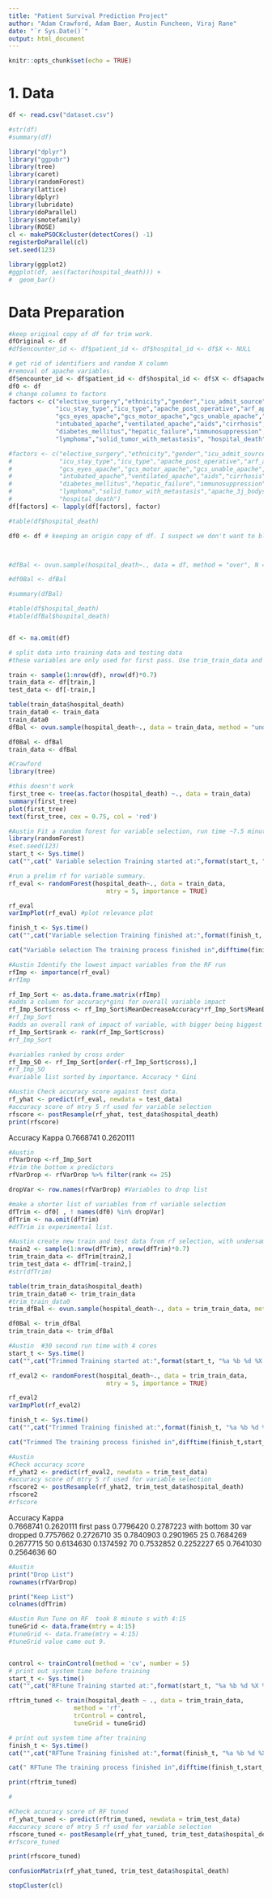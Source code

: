```yaml
---
title: "Patient Survival Prediction Project"
author: "Adam Crawford, Adam Baer, Austin Funcheon, Viraj Rane"
date: "`r Sys.Date()`"
output: html_document
---
```


```r
knitr::opts_chunk$set(echo = TRUE)
```

# 1. Data

```r
df <- read.csv("dataset.csv")

#str(df)
#summary(df)

library("dplyr")
library("ggpubr")
library(tree)
library(caret)
library(randomForest)
library(lattice)
library(dplyr)
library(lubridate)
library(doParallel)
library(smotefamily)
library(ROSE)
cl <- makePSOCKcluster(detectCores() -1)
registerDoParallel(cl)
set.seed(123)

library(ggplot2)
#ggplot(df, aes(factor(hospital_death))) +
#  geom_bar()
```

# Data Preparation


```r

#keep original copy of df for trim work.
dfOriginal <- df
#df$encounter_id <- df$patient_id <- df$hospital_id <- df$X <- NULL

# get rid of identifiers and random X column
#removal of apache variables.
df$encounter_id <- df$patient_id <- df$hospital_id <- df$X <- df$apache_4a_hospital_death_prob <- df$apache_4a_icu_death_prob <- df$apache_3j_diagnosis <- df$apache_3j_diagnosis <- NULL
df0 <- df
# change columns to factors
factors <- c("elective_surgery","ethnicity","gender","icu_admit_source",
             "icu_stay_type","icu_type","apache_post_operative","arf_apache",
             "gcs_eyes_apache","gcs_motor_apache","gcs_unable_apache","gcs_verbal_apache",
             "intubated_apache","ventilated_apache","aids","cirrhosis",
             "diabetes_mellitus","hepatic_failure","immunosuppression","leukemia",
             "lymphoma","solid_tumor_with_metastasis", "hospital_death")

#factors <- c("elective_surgery","ethnicity","gender","icu_admit_source",
#             "icu_stay_type","icu_type","apache_post_operative","arf_apache",
#             "gcs_eyes_apache","gcs_motor_apache","gcs_unable_apache","gcs_verbal_apache",
#             "intubated_apache","ventilated_apache","aids","cirrhosis",
#             "diabetes_mellitus","hepatic_failure","immunosuppression","leukemia",
#             "lymphoma","solid_tumor_with_metastasis","apache_3j_bodysystem",
#             "hospital_death")
df[factors] <- lapply(df[factors], factor)

#table(df$hospital_death)

df0 <- df # keeping an origin copy of df. I suspect we don't want to blanket kill all the omits if we later find those factors are irrelevant. our dataset cuts in half ~Austin



#dfBal <- ovun.sample(hospital_death~., data = df, method = "over", N = 70000)$data

#df0Bal <- dfBal

#summary(dfBal)

#table(df$hospital_death)
#table(dfBal$hospital_death)



```

```r
df <- na.omit(df)
```



```r
# split data into training data and testing data
#these variables are only used for first pass. Use trim_train_data and trim_test_data instead after bottom 30 variables reduced.

train <- sample(1:nrow(df), nrow(df)*0.7)
train_data <- df[train,]
test_data <- df[-train,]

table(train_data$hospital_death)
train_data0 <- train_data
train_data0
dfBal <- ovun.sample(hospital_death~., data = train_data, method = "under", N = 7400)$data

df0Bal <- dfBal
train_data <- dfBal
```

```r
#Crawford
library(tree)

#this doesn't work
first_tree <- tree(as.factor(hospital_death) ~., data = train_data)
summary(first_tree)
plot(first_tree)
text(first_tree, cex = 0.75, col = 'red')
```

```r
#Austin Fit a random forest for variable selection, run time ~7.5 minutes
library(randomForest)
#set.seed(123)
start_t <- Sys.time()
cat("",cat(" Variable selection Training started at:",format(start_t, "%a %b %d %X %Y")))

#run a prelim rf for variable summary. 
rf_eval <- randomForest(hospital_death~., data = train_data,
                           mtry = 5, importance = TRUE)

rf_eval
varImpPlot(rf_eval) #plot relevance plot

finish_t <- Sys.time()
cat("",cat("Variable selection Training finished at:",format(finish_t, "%a %b %d %X %Y")))

cat("Variable selection The training process finished in",difftime(finish_t,start_t,units="mins"), "minutes")


```

```r
#Austin Identify the lowest impact variables from the RF run
rfImp <- importance(rf_eval)
#rfImp

rf_Imp_Sort <- as.data.frame.matrix(rfImp)
#adds a column for accuracy*gini for overall variable impact
rf_Imp_Sort$cross <- rf_Imp_Sort$MeanDecreaseAccuracy*rf_Imp_Sort$MeanDecreaseGini
#rf_Imp_Sort
#adds an overall rank of impact of variable, with bigger being biggest ranked impact, with 1 being lowest impact
rf_Imp_Sort$rank <- rank(rf_Imp_Sort$cross)
#rf_Imp_Sort

#variables ranked by cross order
rf_Imp_SO <- rf_Imp_Sort[order(-rf_Imp_Sort$cross),]
#rf_Imp_SO
#variable list sorted by importance. Accuracy * Gini
```

```r
#Austin Check accuracy score against test data.
rf_yhat <- predict(rf_eval, newdata = test_data)
#accuracy score of mtry 5 rf used for variable selection
rfscore <- postResample(rf_yhat, test_data$hospital_death)
print(rfscore)
```
 Accuracy     Kappa 
0.7668741 0.2620111 
```r
#Austin 
rfVarDrop <-rf_Imp_Sort
#trim the bottom x predictors
rfVarDrop <- rfVarDrop %>% filter(rank <= 25)

dropVar <- row.names(rfVarDrop) #Variables to drop list 

#make a shorter list of variables from rf variable selection
dfTrim <- df0[ , ! names(df0) %in% dropVar] 
dfTrim <- na.omit(dfTrim)
#dfTrim is experimental list.

```

```r
#Austin create new train and test data from rf selection, with undersampling enabled for training set.
train2 <- sample(1:nrow(dfTrim), nrow(dfTrim)*0.7)
trim_train_data <- dfTrim[train2,]
trim_test_data <- dfTrim[-train2,]
#str(dfTrim)

table(trim_train_data$hospital_death)
trim_train_data0 <- trim_train_data
#trim_train_data0
trim_dfBal <- ovun.sample(hospital_death~., data = trim_train_data, method = "under", N = 9200)$data

df0Bal <- trim_dfBal
trim_train_data <- trim_dfBal
```

```r
#Austin  #30 second run time with 4 cores
start_t <- Sys.time()
cat("",cat("Trimmed Training started at:",format(start_t, "%a %b %d %X %Y")))

rf_eval2 <- randomForest(hospital_death~., data = trim_train_data,
                           mtry = 5, importance = TRUE)

rf_eval2
varImpPlot(rf_eval2)

finish_t <- Sys.time()
cat("",cat("Trimmed Training finished at:",format(finish_t, "%a %b %d %X %Y")))

cat("Trimmed The training process finished in",difftime(finish_t,start_t,units="mins"), "minutes")
```

```r
#Austin
#Check accuracy score
rf_yhat2 <- predict(rf_eval2, newdata = trim_test_data)
#accuracy score of mtry 5 rf used for variable selection
rfscore2 <- postResample(rf_yhat2, trim_test_data$hospital_death)
rfscore2
#rfscore
```
 Accuracy     Kappa       
0.7668741 0.2620111         first pass
0.7796420 0.2787223         with bottom 30 var dropped
0.7757662 0.2726710         35
0.7840903 0.2901965         25
0.7684269 0.2677715         50
0.6134630 0.1374592         70
0.7532852 0.2252227         65
0.7641030 0.2564636         60
```r
#Austin
print("Drop List")
rownames(rfVarDrop)

print("Keep List")
colnames(dfTrim)
```

```r
#Austin Run Tune on RF  took 8 minute s with 4:15
tuneGrid <- data.frame(mtry = 4:15)
#tuneGrid <- data.frame(mtry = 4:15)
#tuneGrid value came out 9.


control <- trainControl(method = 'cv', number = 5)
# print out system time before training
start_t <- Sys.time()
cat("",cat("RFtune Training started at:",format(start_t, "%a %b %d %X %Y")))

rftrim_tuned <- train(hospital_death ~ ., data = trim_train_data,
                  method = 'rf',
                  trControl = control,
                  tuneGrid = tuneGrid)

# print out system time after training
finish_t <- Sys.time()
cat("",cat("RFTune Training finished at:",format(finish_t, "%a %b %d %X %Y")))

cat(" RFTune The training process finished in",difftime(finish_t,start_t,units="mins"), "minutes")

print(rftrim_tuned)

#
```

```r
#Check accuracy score of RF tuned
rf_yhat_tuned <- predict(rftrim_tuned, newdata = trim_test_data)
#accuracy score of mtry 5 rf used for variable selection
rfscore_tuned <- postResample(rf_yhat_tuned, trim_test_data$hospital_death)
#rfscore_tuned

print(rfscore_tuned)

confusionMatrix(rf_yhat_tuned, trim_test_data$hospital_death)
```

```r
stopCluster(cl)
```
